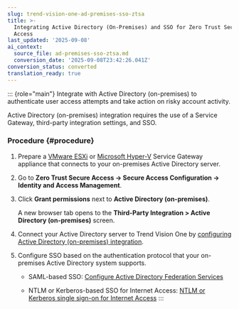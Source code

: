 ```yaml
---
slug: trend-vision-one-ad-premises-sso-ztsa
title: >-
  Integrating Active Directory (On-Premises) and SSO for Zero Trust Secure
  Access
last_updated: '2025-09-08'
ai_context:
  source_file: ad-premises-sso-ztsa.md
  conversion_date: '2025-09-08T23:42:26.041Z'
conversion_status: converted
translation_ready: true
---
```


::: {role="main"}
Integrate with Active Directory (on-premises) to authenticate user access attempts and take action on risky account activity.

Active Directory (on-premises) integration requires the use of a Service Gateway, third-party integration settings, and SSO.

### Procedure {#procedure}

1.  Prepare a [VMware ESXi](sg-virtual-app-vmware-esxi.mdx) or [Microsoft Hyper-V](deploy-virtual-appliance-ms-hyper-v.mdx) Service Gateway appliance that connects to your on-premises Active Directory server.

2.  Go to **Zero Trust Secure Access → Secure Access Configuration → Identity and Access Management**.

3.  Click **Grant permissions** next to **Active Directory (on-premises)**.

    A new browser tab opens to the **Third-Party Integration \> Active Directory (on-premises)** screen.

4.  Connect your Active Directory server to Trend Vision One by [configuring Active Directory (on-premises) integration](ad-premises-integration.mdx).

5.  Configure SSO based on the authentication protocol that your on-premises Active Directory system supports.

    - SAML-based SSO: [Configure Active Directory Federation Services](configuring-adfs.mdx)

    - NTLM or Kerberos-based SSO for Internet Access: [NTLM or Kerberos single sign-on for Internet Access](ntlm-single-sign-internet-access.mdx)
:::

